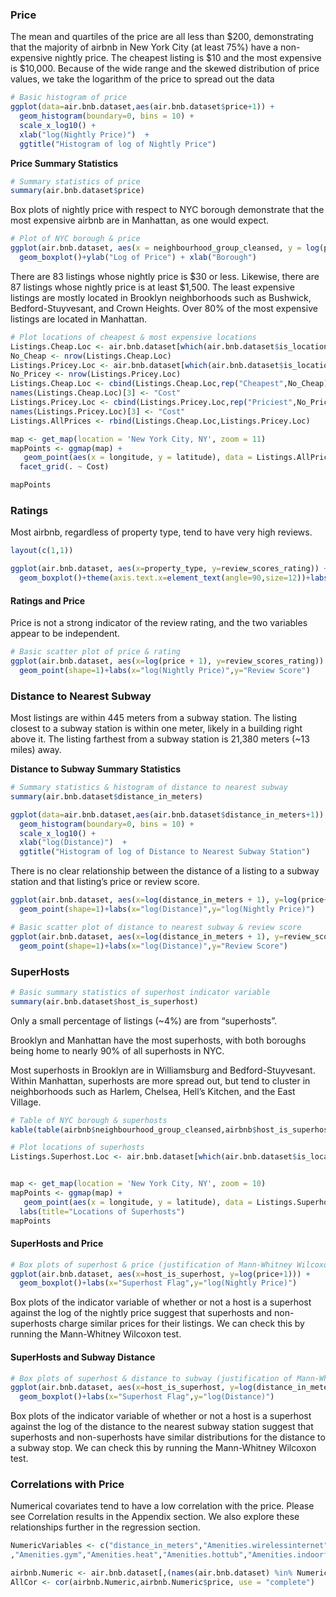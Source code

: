 
### Price

The mean and quartiles of the price are all less than $200, demonstrating that the majority of airbnb in New York City (at least 75%) have a non-expensive nightly price. The cheapest listing is $10 and the most expensive is $10,000. Because of the wide range and the skewed distribution of price values, we take the logarithm of the price to spread out the data

```r

# Basic histogram of price
ggplot(data=air.bnb.dataset,aes(air.bnb.dataset$price+1)) + 
  geom_histogram(boundary=0, bins = 10) + 
  scale_x_log10() +
  xlab("log(Nightly Price)")  + 
  ggtitle("Histogram of log of Nightly Price")

```

**Price Summary Statistics**
```r
# Summary statistics of price
summary(air.bnb.dataset$price)
```

Box plots of nightly price with respect to NYC borough demonstrate that the most expensive airbnb are in Manhattan, as one would expect.

```r
# Plot of NYC borough & price
ggplot(air.bnb.dataset, aes(x = neighbourhood_group_cleansed, y = log(price+1))) + 
  geom_boxplot()+ylab("Log of Price") + xlab("Borough")
```

There are 83 listings whose nightly price is \$30 or less. Likewise, there are 87 listings whose nightly price is at least \$1,500. The least expensive listings are mostly located in Brooklyn neighborhoods such as Bushwick, Bedford-Stuyvesant, and Crown Heights. Over 80% of the most expensive listings are located in Manhattan. 

```r
# Plot locations of cheapest & most expensive locations
Listings.Cheap.Loc <- air.bnb.dataset[which(air.bnb.dataset$is_location_exact=="t" & air.bnb.dataset$price <= 30),c("latitude","longitude")]
No_Cheap <- nrow(Listings.Cheap.Loc)
Listings.Pricey.Loc <- air.bnb.dataset[which(air.bnb.dataset$is_location_exact=="t" & air.bnb.dataset$price >= 1500),c("latitude","longitude")]
No_Pricey <- nrow(Listings.Pricey.Loc)
Listings.Cheap.Loc <- cbind(Listings.Cheap.Loc,rep("Cheapest",No_Cheap))
names(Listings.Cheap.Loc)[3] <- "Cost"
Listings.Pricey.Loc <- cbind(Listings.Pricey.Loc,rep("Priciest",No_Pricey))
names(Listings.Pricey.Loc)[3] <- "Cost"
Listings.AllPrices <- rbind(Listings.Cheap.Loc,Listings.Pricey.Loc)

map <- get_map(location = 'New York City, NY', zoom = 11)
mapPoints <- ggmap(map) +
   geom_point(aes(x = longitude, y = latitude), data = Listings.AllPrices, alpha = .5) +
  facet_grid(. ~ Cost)

mapPoints
```



### Ratings 

Most airbnb, regardless of property type, tend to have very high reviews.

```r
layout(c(1,1))

ggplot(air.bnb.dataset, aes(x=property_type, y=review_scores_rating)) +
  geom_boxplot()+theme(axis.text.x=element_text(angle=90,size=12))+labs(x="Property Type",y="Review Score")

```

#### Ratings and Price

Price is not a strong indicator of the review rating, and the two variables appear to be independent.

```r
# Basic scatter plot of price & rating
ggplot(air.bnb.dataset, aes(x=log(price + 1), y=review_scores_rating)) +
  geom_point(shape=1)+labs(x="log(Nightly Price)",y="Review Score")

```

### Distance to Nearest Subway

Most listings are within 445 meters from a subway station. The listing closest to a subway station is within one meter, likely in a building right above it. The listing farthest from a subway station is 21,380 meters (~13 miles) away.

**Distance to Subway Summary Statistics**
```r
# Summary statistics & histogram of distance to nearest subway
summary(air.bnb.dataset$distance_in_meters)
```
```r
ggplot(data=air.bnb.dataset,aes(air.bnb.dataset$distance_in_meters+1)) + 
  geom_histogram(boundary=0, bins = 10) + 
  scale_x_log10() +
  xlab("log(Distance)")  + 
  ggtitle("Histogram of log of Distance to Nearest Subway Station")
```

There is no clear relationship between the distance of a listing to a subway station and that listing's price or review score.

```r
ggplot(air.bnb.dataset, aes(x=log(distance_in_meters + 1), y=log(price+1))) +
  geom_point(shape=1)+labs(x="log(Distance)",y="log(Nightly Price)")

# Basic scatter plot of distance to nearest subway & review score
ggplot(air.bnb.dataset, aes(x=log(distance_in_meters + 1), y=review_scores_rating)) +
  geom_point(shape=1)+labs(x="log(Distance)",y="Review Score")
```


### SuperHosts

```r
# Basic summary statistics of superhost indicator variable
summary(air.bnb.dataset$host_is_superhost)
```

Only a small percentage of listings (~4%) are from "superhosts".

Brooklyn and Manhattan have the most superhosts, with both boroughs being home to nearly 90% of all superhosts in NYC.

Most superhosts in Brooklyn are in Williamsburg and Bedford-Stuyvesant. Within Manhattan, superhosts are more spread out, but tend to cluster in neighborhoods such as Harlem, Chelsea, Hell's Kitchen, and the East Village.

```r
# Table of NYC borough & superhosts
kable(table(airbnb$neighbourhood_group_cleansed,airbnb$host_is_superhost))
```



```r
# Plot locations of superhosts
Listings.Superhost.Loc <- air.bnb.dataset[which(air.bnb.dataset$is_location_exact=="t" & air.bnb.dataset$host_is_superhost == "t"),c("latitude","longitude")]


map <- get_map(location = 'New York City, NY', zoom = 10)
mapPoints <- ggmap(map) +
   geom_point(aes(x = longitude, y = latitude), data = Listings.Superhost.Loc, alpha = .5)+
  labs(title="Locations of Superhosts")
mapPoints
```


#### SuperHosts and Price

```r
# Box plots of superhost & price (justification of Mann-Whitney Wilcoxon test)
ggplot(air.bnb.dataset, aes(x=host_is_superhost, y=log(price+1))) +
  geom_boxplot()+labs(x="Superhost Flag",y="log(Nightly Price)")
```

Box plots of the indicator variable of whether or not a host is a superhost against the log of the nightly price suggest that superhosts and non-superhosts charge similar prices for their listings. We can check this by running the Mann-Whitney Wilcoxon test.

#### SuperHosts and Subway Distance

```r
# Box plots of superhost & distance to subway (justification of Mann-Whitney Wilcoxon test)
ggplot(air.bnb.dataset, aes(x=host_is_superhost, y=log(distance_in_meters+1))) +
  geom_boxplot()+labs(x="Superhost Flag",y="log(Distance)")
```

Box plots of the indicator variable of whether or not a host is a superhost against the log of the distance to the nearest subway station suggest that superhosts and non-superhosts have similar distributions for the distance to a subway stop. We can check this by running the Mann-Whitney Wilcoxon test.

### Correlations with Price

Numerical covariates tend to have a low correlation with the price. Please see Correlation results in the Appendix section. We also explore these relationships further in the regression section.

```r
NumericVariables <- c("distance_in_meters","Amenities.wirelessinternet","Couple"    ,"Host.Ver.email","Host.Ver.facebook","Host.Ver.googl","Host.Ver.jumio"             ,"Host.Ver.kba","Host.Ver.linkedin","Host.Ver.manualofflin","Host.Ver.manualonlin"   ,"Host.Ver.none","Host.Ver.phone","Host.Ver.photograph","Host.Ver.review"            ,"Host.Ver.sentid","Host.Ver.weibo","Amenities.aircondit","Amenities.breakfast"      ,"Amenities.buzzerwirelessintercom","Amenities.cabletv","Amenities.carbonmonoxidedetector","Amenities.cat","Amenities.dog","Amenities.doorman","Amenities.dryer"          ,"Amenities.elevatorinbuild","Amenities.essenti","Amenities.familykidfriend",        "Amenities.fireextinguish","Amenities.firstaidkit","Amenities.freeparkingonpremis"   
,"Amenities.gym","Amenities.heat","Amenities.hottub","Amenities.indoorfireplac"      ,"Amenities.internet","Amenities.kitchen","Amenities.otherpet" ,              "Amenities.petsallow","Amenities.petsliveonthisproperti","Amenities.pool"            ,"Amenities.safetycard","Amenities.shampoo","Amenities.smokedetector","Amenities.smokingallow","Amenities.suitableforev","Amenities.washer","Amenities.washerdry"    ,"Amenities.wheelchairaccess","calculated_host_airbnb_count","reviews_per_month", "number_of_reviews","review_scores_rating","review_scores_accuracy",           "review_scores_cleanliness","review_scores_checkin","review_scores_communication"    ,"review_scores_location","review_scores_value","minimum_nights"                ,"maximum_nights","availability_30","availability_365","guests_included", "bathrooms","bedrooms","beds","host_total_airbnb_count","host_response_rate","host_acceptance_rate")

airbnb.Numeric <- air.bnb.dataset[,(names(air.bnb.dataset) %in% NumericVariables)]
AllCor <- cor(airbnb.Numeric,airbnb.Numeric$price, use = "complete")


```